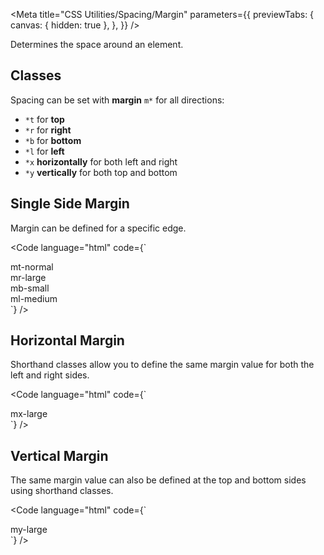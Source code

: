 
<Meta
  title="CSS Utilities/Spacing/Margin"
  parameters={{
    previewTabs: {
      canvas: { hidden: true },
    },
  }}
/>

<Banner label="Margin" section="CSS Utilities" color="yellow" puzzle />

<Lead>Determines the space around an element.</Lead>

## Classes

Spacing can be set with **margin** `m*` for all directions:

- `*t` for **top**
- `*r` for **right**
- `*b` for **bottom**
- `*l` for **left**
- `*x` **horizontally** for both left and right
- `*y` **vertically** for both top and bottom


<CssSpacingMargin />

## Single Side Margin

Margin can be defined for a specific edge.

<Code
  language="html"
  code={`
<div class="is-flex is-flex-wrap-wrap is-align-items-center is-justify-content-center fg-large">
  <div class="has-background-red-2">
      <div class="mt-normal has-background-green-3 p-large">mt-normal</div>
  </div>
  <div class="has-background-red-2">
      <div class="mr-large has-background-green-3 p-large">mr-large</div>
  </div>
  <div class="has-background-red-2">
      <div class="mb-small has-background-green-3 p-large">mb-small</div>
  </div>
  <div class="has-background-red-2">
      <div class="ml-medium has-background-green-3 p-large">ml-medium</div>
  </div>
</div>
`}
/>

## Horizontal Margin

Shorthand classes allow you to define the same margin value for both the left and right sides.

<Code
  language="html"
  code={`
<div class="is-flex is-flex-wrap-wrap is-align-items-center is-justify-content-center fg-large">
    <div class="has-background-red-2 has-radius-normal">
        <div class="mx-large has-radius-normal has-background-green-3 font-bold p-normal">mx-large</div>
    </div>
</div>
`}
/>

## Vertical Margin

The same margin value can also be defined at the top and bottom sides using shorthand classes.

<Code
  language="html"
  code={`
<div class="is-flex is-flex-wrap-wrap is-align-items-center is-justify-content-center fg-large">
    <div class="has-background-red-2 has-radius-normal">
        <div class="my-large has-radius-normal has-background-green-3 font-bold p-normal">my-large</div>
    </div>
</div>
`}
/>

<Footer>
  <LinkCards>
    <LinkCard
      pageTitle="Foundation/Spacing"
      description="Global spacings help us design experiences that scale with consistency, rhythm, and focus"
    />
    <LinkCard
      pageTitle="Foundation/Design Tokens"
      description="Design tokens serve as the definitive source for naming and storing design choices."
    />
  </LinkCards>
</Footer>
